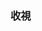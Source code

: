 {{template testcases notice}}

=== 收視 ===
{{電視收視率曲線圖/sandbox
| season_title = Serial
| color1  = #813B6F | legend1 = 地外之子
| color2  = #9F9FD8 | legend2 = 戴立克
| color3  = #54CA95 | legend3 = 毀滅的邊緣
| color4  = #DCA28E | legend4 = 馬可·波羅
| color5  = #CC4460 | legend5 = 馬里努斯之鑰
| color6  = #F8B969 | legend6 = 阿茲特克人
| color7  = #497497 | legend7 = 超感星人
| color8  = #9484A0 | legend8 = 恐怖統治
| refs    = {{sfn|Ainsworth|2015|p=95}}{{sfn|Ainsworth|2015|p=159}}{{sfn|Ainsworth|2016|p=27}}{{sfn|Ainsworth|2016|p=78}}{{sfn|Ainsworth|2016|p=120}}{{sfn|Ainsworth|2016|p=150}}{{sfn|Wright|2016|p=37}}{{sfn|Wright|2016|p=79}}
| intervals=1 | country=UK | no_table=y | legend_height=80
| - <!-- An Unearthly Child -->
| 4.4 | 5.9 | 6.9 | 6.3
| - <!-- The Daleks -->
| 6.9 | 6.4 | 8.9 | 9.9 | 9.9 | 10.4 | 10.4
| - <!-- The Edge of Destruction -->
| 10.4 | 9.9
| - <!-- Marco Polo -->
| 9.4 | 9.4 | 9.4 | 9.9 | 9.4 | 8.4 | 10.4
| - <!-- The Keys of Marinus -->
| 9.9 | 9.4 | 9.9 | 10.4 | 7.9 | 6.9
| - <!-- The Aztecs -->
| 7.4 | 7.4 | 7.9 | 7.4
| - <!-- The Sensorites -->
| 7.9 | 6.9 | 7.4 | 5.5 | 6.9 | 6.9
| - <!-- The Reign of Terror -->
| 6.9 | 6.9 | 6.9 | 6.4 | 6.9 | 6.4
}}

{{電視收視率曲線圖/sandbox
| title        = 太空終界
| country      = 美國
| color1       = #66BB6A
| color2       = #3B4CA9
| bar_width    = 15
| average      = y
| x_intervals  = 5
| refs         = {{0}}
|-
<!-- S01E01 -->| 0.48
<!-- S01E02 -->| 0.58
<!-- S01E03 -->| 0.43
<!-- S01E04 -->| 0.44
<!-- S01E05 -->| 0.54
<!-- S01E06 -->| 0.51
<!-- S01E07 -->| 0.39
<!-- S01E08 -->| 0.43
<!-- S01E09 -->| 0.39
<!-- S01E10 -->| 0.40
<!-- S01_AV -->| 0.46
|-
<!-- S02E01 -->| 0.58
<!-- S02E02 -->| 0.49
<!-- S02E03 -->| 0.50
<!-- S02E04 -->| 0.59
<!-- S02E05 -->| 0.66
<!-- S02E06 -->| 0.68
<!-- S02E07 -->| 0.55
<!-- S02E08 -->| 0.64
<!-- S02E09 -->| 0.53
<!-- S02E10 -->| 0.53
<!-- S02E11 -->| 0.55
<!-- S02E12 -->| 0.62
<!-- S02E13 -->| 0.64
<!-- S02_AV -->| 0.58
}}

{{電視收視率曲線圖/sandbox
| title       = 權力遊戲
| country     = 美國
| color1      = #295354
| color2      = #D09916
| color3      = #54575A
| color4      = #222222
| color5      = #68411C
| color6      = #31485C
| color7      = #091411
| color8      = #C6D9E4
| average     = y
| bar_width   = 7
| x_intervals = 5
| y_intervals = 2
| refs        = <ref>第一季：{{cite web|archiveurl=https://web.archive.org/web/20170726190516/http://tvbythenumbers.zap2it.com/1/game-of-thrones-ratings-season-one/|archivedate=2017-07-26|url=http://tvbythenumbers.zap2it.com/1/game-of-thrones-ratings-season-one/|title=Updated: 'Game of Thrones' Ratings: Season One|publisher=[[TV by the Numbers]]|date=2011-06-19|accessdate=2017-07-26|deadurl=yes}}
----
第二季：{{cite web|archiveurl=https://web.archive.org/web/20160901123724/http://tvseriesfinale.com/tv-show/game-of-thrones-season-two-ratings-22729/|archivedate=2016-09-01|url=http://tvseriesfinale.com/tv-show/game-of-thrones-season-two-ratings-22729/|title=Game of Thrones: Season Two Ratings|work=TV Series Finale|date=2012-06-11|accessdate=2016-04-18|deadurl=no}}
----
第三季：{{cite web|archiveurl=https://web.archive.org/web/20160901123724/http://tvseriesfinale.com/tv-show/game-of-thrones-season-three-ratings-27711/|archivedate=2016-09-01|url=http://tvseriesfinale.com/tv-show/game-of-thrones-season-three-ratings-27711/|title=Game of Thrones: Season Three Ratings|work=TV Series Finale|date=2013-06-12|accessdate=2016-04-18|deadurl=no}}
----
第四季：{{cite web|archiveurl=https://web.archive.org/web/20160901123724/http://tvseriesfinale.com/tv-show/game-of-thrones-season-four-ratings-32088/|archivedate=2016-09-01|url=http://tvseriesfinale.com/tv-show/game-of-thrones-season-four-ratings-32088/|title=Game of Thrones: Season Four Ratings|work=TV Series Finale|date=2014-06-18|accessdate=2016-04-18|deadurl=no}}
----
第五季：{{cite web|archiveurl=https://web.archive.org/web/20160901123724/http://tvseriesfinale.com/tv-show/game-of-thrones-season-five-ratings-36234/|archivedate=2016-09-01|url=http://tvseriesfinale.com/tv-show/game-of-thrones-season-five-ratings-36234/|title=Game of Thrones: Season Five Ratings|work=TV Series Finale|date=2015-06-16|accessdate=2016-04-18|deadurl=no}}
----
第六季：{{cite web|archiveurl=https://web.archive.org/web/20160901123724/http://tvseriesfinale.com/tv-show/game-thrones-season-six-ratings/|archivedate=2016-09-01|url=http://tvseriesfinale.com/tv-show/game-thrones-season-six-ratings/|title=Game of Thrones: Season Six Ratings|work=TV Series Finale|date=2016-06-28|accessdate=2016-04-24|deadurl=no}}
----
第七季：{{cite web|url=http://tvseriesfinale.com/tv-show/game-of-thrones-season-seven-ratings/|title=Game of Thrones: Season Seven Ratings|work=TV Series Finale|date=2017-08-29|accessdate=2017-08-29|deadurl=no|archiveurl=https://web.archive.org/web/20170916220717/https://tvseriesfinale.com/tv-show/game-of-thrones-season-seven-ratings/|archivedate=2017-09-16}}
----
第八季：{{cite web|url=https://tvseriesfinale.com/tv-show/game-of-thrones-season-eight-ratings/|title=Game of Thrones: Season Eight Ratings|work=TV Series Finale|date=2019-04-30|accessdate=2019-04-30}}</ref>
|-
<!-- S01E01 -->| 2.22
<!-- S01E02 -->| 2.20
<!-- S01E03 -->| 2.44
<!-- S01E04 -->| 2.45
<!-- S01E05 -->| 2.58
<!-- S01E06 -->| 2.44
<!-- S01E07 -->| 2.40
<!-- S01E08 -->| 2.72
<!-- S01E09 -->| 2.66
<!-- S01E10 -->| 3.04
<!-- S01_AV -->| 2.52
|-
<!-- S02E01 -->| 3.86
<!-- S02E02 -->| 3.76
<!-- S02E03 -->| 3.77
<!-- S02E04 -->| 3.65
<!-- S02E05 -->| 3.90
<!-- S02E06 -->| 3.88
<!-- S02E07 -->| 3.69
<!-- S02E08 -->| 3.86
<!-- S02E09 -->| 3.38
<!-- S02E10 -->| 4.20
<!-- S02_AV -->| 3.80
|-
<!-- S03E01 -->| 4.37
<!-- S03E02 -->| 4.27
<!-- S03E03 -->| 4.72
<!-- S03E04 -->| 4.87
<!-- S03E05 -->| 5.35
<!-- S03E06 -->| 5.50
<!-- S03E07 -->| 4.84
<!-- S03E08 -->| 5.13
<!-- S03E09 -->| 5.22
<!-- S03E10 -->| 5.39
<!-- S03_AV -->| 4.97
|-
<!-- S04E01 -->| 6.64
<!-- S04E02 -->| 6.31
<!-- S04E03 -->| 6.59
<!-- S04E04 -->| 6.95
<!-- S04E05 -->| 7.16
<!-- S04E06 -->| 6.40
<!-- S04E07 -->| 7.20
<!-- S04E08 -->| 7.17
<!-- S04E09 -->| 6.95
<!-- S04E10 -->| 7.09
<!-- S04_AV -->| 6.84
|-
<!-- S05E01 -->| 8.00
<!-- S05E02 -->| 6.81
<!-- S05E03 -->| 6.71
<!-- S05E04 -->| 6.82
<!-- S05E05 -->| 6.56
<!-- S05E06 -->| 6.24
<!-- S05E07 -->| 5.40
<!-- S05E08 -->| 7.01
<!-- S05E09 -->| 7.14
<!-- S05E10 -->| 8.11
<!-- S05_AV -->| 6.88
|-
<!-- S06E01 -->| 7.94
<!-- S06E02 -->| 7.29
<!-- S06E03 -->| 7.28
<!-- S06E04 -->| 7.82
<!-- S06E05 -->| 7.89
<!-- S06E06 -->| 6.71
<!-- S06E07 -->| 7.80
<!-- S06E08 -->| 7.60
<!-- S06E09 -->| 7.66
<!-- S06E10 -->| 8.89
<!-- S06_AV -->| 7.69
|-
<!-- S07E01 -->| 10.11
<!-- S07E02 -->| 9.27
<!-- S07E03 -->| 9.25
<!-- S07E04 -->| 10.17
<!-- S07E05 -->| 10.72
<!-- S07E06 -->| 10.24
<!-- S07E07 -->| 12.07
<!-- S07_AV -->| 10.26
|-
<!-- S08E01 -->| 11.76
<!-- S08E02 -->| 10.29
<!-- S08E03 -->| 12.02
<!-- S08E04 -->| 11.80
<!-- S08E05 -->| 12.48
<!-- S08E06 -->| 13.61
<!-- S08_AV -->| 11.99
}}<section end=ratings />

{{電視收視率曲線圖/sandbox
| title     = 結婚作詞，離婚作曲
| country   = 南韓
| color1    = #dfbe63
| width     = 400
| height    = 200
| average   = y
| intervals = 1
| source    = [[尼爾森收視率|韓國尼爾森收視率調查]]
| refs      = <ref name="agb"/>
|-
<!-- E01 -->|1.373 <!-- The highest number between the two parts was used -->
<!-- E02 -->|1.401
<!-- E03 -->|1.754
<!-- E04 -->|1.496
<!-- E05 -->|
<!-- E06 -->|
<!-- E07 -->|
<!-- E08 -->|
<!-- E09 -->|
<!-- E10 -->|
<!-- E11 -->|
<!-- E12 -->|
<!-- E13 -->|
<!-- E14 -->|
<!-- E15 -->|
<!-- E16 -->|
<!-- S01_AV -->|
}}